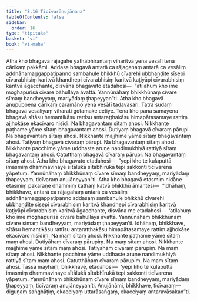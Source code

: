 ```yaml
---
title: "8.16 Ticīvarānujānana"
tableOfContents: false
sidebar:
  order: 16
type: "tipitaka"
basket: "vi"
book: "vi-maha"
---
```



<DynamicBreadcrumb />

<Division number="346" book="vi-maha" e="ch" v="3" p="401">

<Paragraph number="1644" book="vi-maha">
Atha kho bhagavā rājagahe yathābhirantaṃ viharitvā yena vesālī tena cārikaṃ pakkāmi. Addasa bhagavā antarā ca rājagahaṃ antarā ca vesāliṃ addhānamaggappaṭipanno sambahule bhikkhū cīvarehi ubbhaṇḍite sīsepi cīvarabhisiṃ karitvā khandhepi cīvarabhisiṃ karitvā kaṭiyāpi cīvarabhisiṃ karitvā āgacchante, disvāna bhagavato etadahosi—  “atilahuṃ kho ime moghapurisā cīvare bāhullāya āvattā. Yannūnāhaṃ bhikkhūnaṃ cīvare sīmaṃ bandheyyaṃ, mariyādaṃ ṭhapeyyan”ti. Atha kho bhagavā anupubbena cārikaṃ caramāno yena vesālī tadavasari. Tatra sudaṃ bhagavā vesāliyaṃ viharati gotamake cetiye. Tena kho pana samayena bhagavā sītāsu hemantikāsu rattīsu antaraṭṭhakāsu himapātasamaye rattiṃ ajjhokāse ekacīvaro nisīdi. Na bhagavantaṃ sītaṃ ahosi. Nikkhante paṭhame yāme sītaṃ bhagavantaṃ ahosi. Dutiyaṃ bhagavā cīvaraṃ pārupi. Na bhagavantaṃ sītaṃ ahosi. Nikkhante majjhime yāme sītaṃ bhagavantaṃ ahosi. Tatiyaṃ bhagavā cīvaraṃ pārupi. Na bhagavantaṃ sītaṃ ahosi. Nikkhante pacchime yāme uddhaste aruṇe nandimukhiyā rattiyā sītaṃ bhagavantaṃ ahosi. Catutthaṃ bhagavā cīvaraṃ pārupi. Na bhagavantaṃ sītaṃ ahosi. Atha kho bhagavato etadahosi—  “yepi kho te kulaputtā imasmiṃ dhammavinaye sītālukā sītabhīrukā tepi sakkonti ticīvarena yāpetuṃ. Yannūnāhaṃ bhikkhūnaṃ cīvare sīmaṃ bandheyyaṃ, mariyādaṃ ṭhapeyyaṃ, ticīvaraṃ anujāneyyan”ti.
</Paragraph>

<Paragraph number="1645" book="vi-maha">
Atha kho bhagavā etasmiṃ nidāne etasmiṃ pakaraṇe dhammiṃ kathaṃ katvā bhikkhū āmantesi—  “idhāhaṃ, bhikkhave, antarā ca rājagahaṃ antarā ca vesāliṃ addhānamaggappaṭipanno addasaṃ sambahule bhikkhū cīvarehi ubbhaṇḍite sīsepi cīvarabhisiṃ karitvā khandhepi cīvarabhisiṃ karitvā kaṭiyāpi cīvarabhisiṃ karitvā āgacchante, disvāna me etadahosi—  ‘atilahuṃ kho ime moghapurisā cīvare bāhullāya āvattā. Yannūnāhaṃ bhikkhūnaṃ cīvare sīmaṃ bandheyyaṃ, mariyādaṃ ṭhapeyyan’ti. Idhāhaṃ, bhikkhave, sītāsu hemantikāsu rattīsu antaraṭṭhakāsu himapātasamaye rattiṃ ajjhokāse ekacīvaro nisīdiṃ. Na maṃ sītaṃ ahosi. Nikkhante paṭhame yāme sītaṃ maṃ ahosi. Dutiyāhaṃ cīvaraṃ pārupiṃ. Na maṃ sītaṃ ahosi. Nikkhante majjhime yāme sītaṃ maṃ ahosi. Tatiyāhaṃ cīvaraṃ pārupiṃ. Na maṃ sītaṃ ahosi. Nikkhante pacchime yāme uddhaste aruṇe nandimukhiyā rattiyā sītaṃ maṃ ahosi. Catutthāhaṃ cīvaraṃ pārupiṃ. Na maṃ sītaṃ ahosi. Tassa mayhaṃ, bhikkhave, etadahosi—  ‘yepi kho te kulaputtā imasmiṃ dhammavinaye sītālukā sītabhīrukā tepi sakkonti ticīvarena yāpetuṃ. Yannūnāhaṃ bhikkhūnaṃ cīvare sīmaṃ bandheyyaṃ, mariyādaṃ ṭhapeyyaṃ, ticīvaraṃ anujāneyyan’ti. Anujānāmi, bhikkhave, ticīvaraṃ—  diguṇaṃ saṅghāṭiṃ, ekacciyaṃ uttarāsaṅgaṃ, ekacciyaṃ antaravāsakan”ti.
</Paragraph>
</Division>